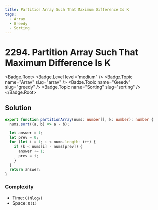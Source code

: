 ```yaml
---
title: Partition Array Such That Maximum Difference Is K
tags:
  - Array
  - Greedy
  - Sorting
---
```


# 2294. Partition Array Such That Maximum Difference Is K

<Badge.Root>
  <Badge.Level level="medium" />
  <Badge.Topic name="Array" slug="array" />
  <Badge.Topic name="Greedy" slug="greedy" />
  <Badge.Topic name="Sorting" slug="sorting" />
</Badge.Root>

## Solution

```typescript filename="solution.ts" copy
export function partitionArray(nums: number[], k: number): number {
  nums.sort((a, b) => a - b);

  let answer = 1;
  let prev = 0;
  for (let i = 1; i < nums.length; i++) {
    if (k < nums[i] - nums[prev]) {
      answer += 1;
      prev = i;
    }
  }
  return answer;
}
```

### Complexity

- Time: `O(NlogN)`
- Space: `O(1)`

<ProblemLink
  codingSite="leetcode"
  href="https://leetcode.com/problems/partition-array-such-that-maximum-difference-is-k"
  title="Partition Array Such That Maximum Difference Is K"
/>
